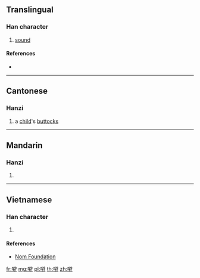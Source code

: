 ==Translingual==

===Han character===
{{Han char|rn=30|rad=口|as=13|sn=16|four=|canj=RSRJ|ids=⿰口辟}}

# [[sound]]

====References====
* {{Han ref|kx=0211.121|hdz=10695.030|uh=567C|ud=22140}}

----

==Cantonese==

===Hanzi===
{{yue-hanzi|jyut=[[pek1]], [[pet1]], [[pet6]]|y=pek1, pet1, pet6}}

# a [[child]]'s [[buttocks]]

----

==Mandarin==

===Hanzi===
{{cmn-hanzi|pin=[[pī]] ([[pi1]])|wg=p'i<sup>1</sup>}}

# {{defn|lang=cmn|sort=口13}}

----

==Vietnamese==

===Han character===
{{vi-hantu|[[phách]]|rs=口13}}

# {{defn|lang=vi|sort=口13}}

====References====
* [http://nomfoundation.org/common/nom_details.php?codepoint=567c Nom Foundation]

[[fr:噼]]
[[mg:噼]]
[[pl:噼]]
[[th:噼]]
[[zh:噼]]